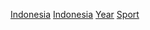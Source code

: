 [[Category:各年份各國體育|Indonesia]]
[[Category:各年份亞洲體育|Indonesia]]
[[Category:印尼體育|Year]]
[[Category:依年份劃分的印尼|Sport]]